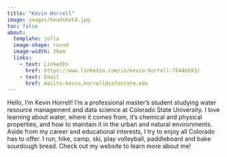 ```yaml
---
title: "Kevin Horrell"
image: images/headshot4.jpg
toc: false
about: 
  template: jolla
  image-shape: round
  image-width: 20em
  links: 
    - text: LinkedIn
      href: https://www.linkedin.com/in/kevin-horrell-7644bb93/
    - text: Email
      href: mailto:kevin.horrell@colostate.edu
---
```


Hello, I'm Kevin Horrell! I'm a professional master's student studying water resource management and data science at Colorado State University. I love learning about water, where it comes from, it's chemical and physical properties, and how to maintain it in the urban and natural environments. Aside from my career and educational interests, I try to enjoy all Colorado has to offer. I run, hike, camp, ski, play volleyball, paddleboard and bake sourdough bread. Check out my website to learn more about me!
